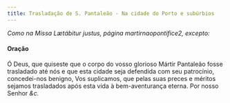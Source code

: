 ```yaml
---
title: Trasladação de S. Pantaleão - Na cidade do Porto e subúrbios
---
```


<em>Como na Missa Lætábitur justus, página martirnaopontifice2, excepto:</em>

<h4 class="text-center">Oração</h4>
<div class="container-fluid">
  <div class="row">
    <div class="col-6 dropcaps text-justify"></div>
    <div class="col-6 dropcaps text-justify">
      Ó Deus, que quiseste que o corpo do vosso glorioso Mártir Pantaleão fosse
      trasladado até nós e que esta cidade seja defendida com seu patrocínio,
      concedei-nos benigno, Vos suplicamos, que pelas suas preces e méritos
      sejamos trasladados após esta vida à bem-aventurança eterna. Por nosso
      Senhor <em>&c.</em>
    </div>
  </div>
</div>
